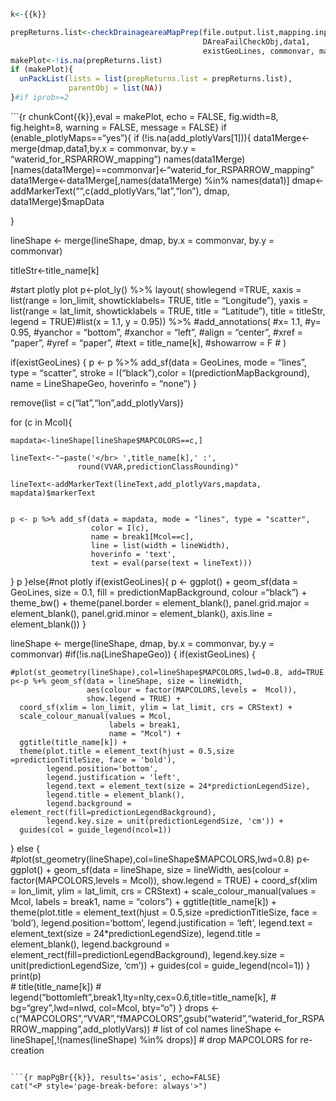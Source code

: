 
```r
k<-{{k}}

prepReturns.list<-checkDrainageareaMapPrep(file.output.list,mapping.input.list,
                                           DAreaFailCheckObj,data1, 
                                           existGeoLines, commonvar, map.vars.list, k)
makePlot<-!is.na(prepReturns.list)
if (makePlot){
  unPackList(lists = list(prepReturns.list = prepReturns.list),
             parentObj = list(NA)) 
}#if iprob>=2
```


```{r chunkCont{{k}},eval = makePlot, echo = FALSE, fig.width=8, fig.height=8, warning = FALSE, message = FALSE}
if (enable_plotlyMaps=="yes"){
  if (!is.na(add_plotlyVars[1])){
    data1Merge<-merge(dmap,data1,by.x = commonvar, by.y = "waterid_for_RSPARROW_mapping")
    names(data1Merge)[names(data1Merge)==commonvar]<-"waterid_for_RSPARROW_mapping"
    data1Merge<-data1Merge[,names(data1Merge) %in% names(data1)]
    dmap<-addMarkerText("",c(add_plotlyVars, "lat","lon"), dmap, data1Merge)$mapData
    
  }
  
  lineShape <- merge(lineShape, dmap, by.x = commonvar, by.y = commonvar)
  
  titleStr<-title_name[k]
  
  
  #start plotly plot
  p<-plot_ly() %>%
    layout(
      showlegend =TRUE,
      xaxis = list(range = lon_limit,
                   showticklabels= TRUE,
                   title = "Longitude"),
      yaxis = list(range = lat_limit,
                   showticklabels = TRUE,
                   title = "Latitude"),
      title = titleStr,
      legend = TRUE)#list(x = 1.1, y = 0.95)) %>%
  #add_annotations(
  #x= 1.1,
  #y= 0.95,
  #yanchor = "bottom",
  #xanchor = "left",
  #align = "center",
  #xref = "paper",
  #yref = "paper",
  #text = title_name[k],
  #showarrow = F
  #  )
  
  if(existGeoLines) {
    p <- p %>% add_sf(data = GeoLines,  mode = "lines", type = "scatter",
                      stroke = I("black"),color = I(predictionMapBackground),
                      name = LineShapeGeo, hoverinfo = "none")
  }
  
  remove(list = c("lat","lon",add_plotlyVars))
  
  
  for (c in Mcol){
    
    mapdata<-lineShape[lineShape$MAPCOLORS==c,]
    
    lineText<-"~paste('</br> ',title_name[k],' :',
                   round(VVAR,predictionClassRounding)"
    
    lineText<-addMarkerText(lineText,add_plotlyVars,mapdata, mapdata)$markerText
    
    
    p <- p %>% add_sf(data = mapdata, mode = "lines", type = "scatter",
                      color = I(c),
                      name = break1[Mcol==c],
                      line = list(width = lineWidth),
                      hoverinfo = 'text',
                      text = eval(parse(text = lineText)))
    
  }
  p
}else{#not plotly
  if(existGeoLines){
    p <- ggplot() +
      geom_sf(data = GeoLines, size = 0.1, fill = predictionMapBackground, colour ="black") +
      theme_bw() + theme(panel.border = element_blank(), panel.grid.major = element_blank(),
                         panel.grid.minor = element_blank(), axis.line = element_blank()) 
  }
  
  lineShape <- merge(lineShape, dmap, by.x = commonvar, by.y = commonvar)
  #if(!is.na(LineShapeGeo)) {
  if(existGeoLines) {
    
    #plot(st_geometry(lineShape),col=lineShape$MAPCOLORS,lwd=0.8, add=TRUE
    p<-p %+% geom_sf(data = lineShape, size = lineWidth, 
                     aes(colour = factor(MAPCOLORS,levels =  Mcol)),
                     show.legend = TRUE) +
      coord_sf(xlim = lon_limit, ylim = lat_limit, crs = CRStext) +
      scale_colour_manual(values = Mcol,
                          labels = break1,
                          name = "Mcol") +
      ggtitle(title_name[k]) +
      theme(plot.title = element_text(hjust = 0.5,size =predictionTitleSize, face = 'bold'),
            legend.position='bottom',
            legend.justification = 'left',
            legend.text = element_text(size = 24*predictionLegendSize),
            legend.title = element_blank(),
            legend.background = element_rect(fill=predictionLegendBackground),
            legend.key.size = unit(predictionLegendSize, 'cm')) +
      guides(col = guide_legend(ncol=1))
  } else {
    #plot(st_geometry(lineShape),col=lineShape$MAPCOLORS,lwd=0.8)
    p<-ggplot() +
      geom_sf(data = lineShape, size = lineWidth, 
              aes(colour = factor(MAPCOLORS,levels =  Mcol)),
              show.legend = TRUE) +
      coord_sf(xlim = lon_limit, ylim = lat_limit, crs = CRStext) +
      scale_colour_manual(values = Mcol,
                          labels = break1,
                          name = "colors") +
      ggtitle(title_name[k]) +
      theme(plot.title = element_text(hjust = 0.5,size =predictionTitleSize, face = 'bold'),
            legend.position='bottom',
            legend.justification = 'left',
            legend.text = element_text(size = 24*predictionLegendSize),
            legend.title = element_blank(),
            legend.background = element_rect(fill=predictionLegendBackground),
            legend.key.size = unit(predictionLegendSize, 'cm')) +
      guides(col = guide_legend(ncol=1))
  }
  print(p)  
  # title(title_name[k])
  # legend("bottomleft",break1,lty=nlty,cex=0.6,title=title_name[k],
  #        bg="grey",lwd=nlwd, col=Mcol, bty="o")
}
drops <- c("MAPCOLORS","VVAR","fMAPCOLORS",gsub("waterid","waterid_for_RSPARROW_mapping",add_plotlyVars)) # list of col names
lineShape <- lineShape[,!(names(lineShape) %in% drops)]   # drop MAPCOLORS for re-creation


```

```{r mapPgBr{{k}}, results='asis', echo=FALSE}
cat("<P style='page-break-before: always'>") 
```
